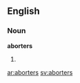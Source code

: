 ==English==
===Noun===
'''aborters'''
# {{plural of|[[aborter]]}}

{{anagrams:en/abeorrst}}
[[ar:aborters]]
[[sv:aborters]]